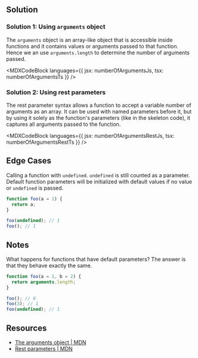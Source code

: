 

## Solution

### Solution 1: Using `arguments` object

The `arguments` object is an array-like object that is accessible inside functions and it contains values or arguments passed to that function. Hence we an use `arguments.length` to determine the number of arguments passed.

<MDXCodeBlock
  languages={{ jsx: numberOfArgumentsJs, tsx: numberOfArgumentsTs }}
/>

### Solution 2: Using rest parameters

The rest parameter syntax allows a function to accept a variable number of arguments as an array. It can be used with named parameters before it, but by using it solely as the function's parameters (like in the skeleton code), it captures all arguments passed to the function.

<MDXCodeBlock
  languages={{ jsx: numberOfArgumentsRestJs, tsx: numberOfArgumentsRestTs }}
/>

## Edge Cases

Calling a function with `undefined`. `undefined` is still counted as a parameter. Default function parameters will be initialized with default values if no value or `undefined` is passed.

```js
function foo(a = 1) {
  return a;
}

foo(undefined); // 1
foo(); // 1
```

## Notes

What happens for functions that have default parameters? The answer is that they behave exactly the same.

```js
function foo(a = 1, b = 2) {
  return arguments.length;
}

foo(); // 0
foo(3); // 1
foo(undefined); // 1
```

## Resources

- [The arguments object | MDN](https://developer.mozilla.org/en-US/docs/Web/JavaScript/Reference/Functions/arguments)
- [Rest parameters | MDN](https://developer.mozilla.org/en-US/docs/Web/JavaScript/Reference/Functions/rest_parameters)
